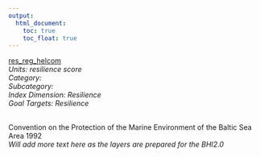```yaml
---
output:
  html_document:
    toc: true
    toc_float: true
---
```


[res_reg_helcom](https://github.com/OHI-Science/bhi/blob/master/baltic/layers/res_reg_helcom_bhi2015.csv)\
*Units: resilience score*\
*Category:*\
*Subcategory:*\
*Index Dimension: Resilience*\
*Goal Targets: Resilience*\
<br>

Convention on the Protection of the Marine Environment of the Baltic Sea Area 1992\
*Will add more text here as the layers are prepared for the BHI2.0*



<br>

